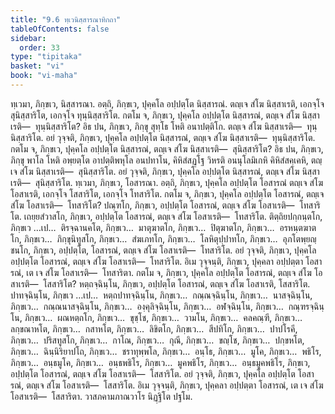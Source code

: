 ```yaml
---
title: "9.6 ทฺเวนิสฺสารณาทิกถา"
tableOfContents: false
sidebar:
  order: 33
type: "tipitaka"
basket: "vi"
book: "vi-maha"
---
```



<DynamicBreadcrumb />

<Division number="395" book="vi-maha">

<Paragraph number="1809" book="vi-maha">
ทฺเวมา, ภิกฺขเว, นิสฺสารณา. อตฺถิ, ภิกฺขเว, ปุคฺคโล อปฺปตฺโต นิสฺสารณํ. ตญฺเจ สํโฆ นิสฺสาเรติ, เอกจฺโจ สุนิสฺสาริโต, เอกจฺโจ ทุนฺนิสฺสาริโต. กตโม จ, ภิกฺขเว, ปุคฺคโล อปฺปตฺโต นิสฺสารณํ, ตญฺเจ สํโฆ นิสฺสาเรติ—  ทุนฺนิสฺสาริโต? อิธ ปน, ภิกฺขเว, ภิกฺขุ สุทฺโธ โหติ อนาปตฺติโก. ตญฺเจ สํโฆ นิสฺสาเรติ—  ทุนฺนิสฺสาริโต. อยํ วุจฺจติ, ภิกฺขเว, ปุคฺคโล อปฺปตฺโต นิสฺสารณํ, ตญฺเจ สํโฆ นิสฺสาเรติ—  ทุนฺนิสฺสาริโต.
</Paragraph>

<Paragraph number="1810" book="vi-maha">
กตโม จ, ภิกฺขเว, ปุคฺคโล อปฺปตฺโต นิสฺสารณํ, ตญฺเจ สํโฆ นิสฺสาเรติ—  สุนิสฺสาริโต? อิธ ปน, ภิกฺขเว, ภิกฺขุ พาโล โหติ อพฺยตฺโต อาปตฺติพหุโล อนปทาโน, คิหิสํสฏฺโฐ วิหรติ อนนุโลมิเกหิ คิหิสํสคฺเคหิ, ตญฺเจ สํโฆ นิสฺสาเรติ—  สุนิสฺสาริโต. อยํ วุจฺจติ, ภิกฺขเว, ปุคฺคโล อปฺปตฺโต นิสฺสารณํ, ตญฺเจ สํโฆ นิสฺสาเรติ—  สุนิสฺสาริโต.
</Paragraph>

</Division>
<Division number="396" book="vi-maha">

<Paragraph number="1811" book="vi-maha">
ทฺเวมา, ภิกฺขเว, โอสารณา. อตฺถิ, ภิกฺขเว, ปุคฺคโล อปฺปตฺโต โอสารณํ ตญฺเจ สํโฆ โอสาเรติ, เอกจฺโจ โสสาริโต, เอกจฺโจ โทสาริโต. กตโม จ, ภิกฺขเว, ปุคฺคโล อปฺปตฺโต โอสารณํ, ตญฺเจ สํโฆ โอสาเรติ—  โทสาริโต? ปณฺฑโก, ภิกฺขเว, อปฺปตฺโต โอสารณํ, ตญฺเจ สํโฆ โอสาเรติ—  โทสาริโต. เถยฺยสํวาสโก, ภิกฺขเว, อปฺปตฺโต โอสารณํ, ตญฺเจ สํโฆ โอสาเรติ—  โทสาริโต. ติตฺถิยปกฺกนฺตโก, ภิกฺขเว …เป…  ติรจฺฉานคโต, ภิกฺขเว…  มาตุฆาตโก, ภิกฺขเว…  ปิตุฆาตโก, ภิกฺขเว…  อรหนฺตฆาตโก, ภิกฺขเว…  ภิกฺขุนิทูสโก, ภิกฺขเว…  สํฆเภทโก, ภิกฺขเว…  โลหิตุปฺปาทโก, ภิกฺขเว…  อุภโตพฺยญฺชนโก, ภิกฺขเว, อปฺปตฺโต, โอสารณํ, ตญฺเจ สํโฆ โอสาเรติ—  โทสาริโต. อยํ วุจฺจติ, ภิกฺขเว, ปุคฺคโล อปฺปตฺโต โอสารณํ, ตญฺเจ สํโฆ โอสาเรติ—  โทสาริโต. อิเม วุจฺจนฺติ, ภิกฺขเว, ปุคฺคลา อปฺปตฺตา โอสารณํ, เต เจ สํโฆ โอสาเรติ—  โทสาริตา.
</Paragraph>

<Paragraph number="1812" book="vi-maha">
กตโม จ, ภิกฺขเว, ปุคฺคโล อปฺปตฺโต โอสารณํ, ตญฺเจ สํโฆ โอสาเรติ—  โสสาริโต? หตฺถจฺฉินฺโน, ภิกฺขเว, อปฺปตฺโต โอสารณํ, ตญฺเจ สํโฆ โอสาเรติ, โสสาริโต. ปาทจฺฉินฺโน, ภิกฺขเว …เป…  หตฺถปาทจฺฉินฺโน, ภิกฺขเว…  กณฺณจฺฉินฺโน, ภิกฺขเว…  นาสจฺฉินฺโน, ภิกฺขเว…  กณฺณนาสจฺฉินฺโน, ภิกฺขเว…  องฺคุลิจฺฉินฺโน, ภิกฺขเว…  อฬจฺฉินฺโน, ภิกฺขเว…  กณฺฑรจฺฉินฺโน, ภิกฺขเว…  ผณหตฺถโก, ภิกฺขเว…  ขุชฺโช, ภิกฺขเว…  วามโน, ภิกฺขเว…  คลคณฺฑี, ภิกฺขเว…  ลกฺขณาหโต, ภิกฺขเว…  กสาหโต, ภิกฺขเว…  ลิขิตโก, ภิกฺขเว…  สีปทิโก, ภิกฺขเว…  ปาปโรคี, ภิกฺขเว…  ปริสทูสโก, ภิกฺขเว…  กาโณ, ภิกฺขเว…  กุณี, ภิกฺขเว…  ขญฺโช, ภิกฺขเว…  ปกฺขหโต, ภิกฺขเว…  ฉินฺนิริยาปโถ, ภิกฺขเว…  ชราทุพฺพโล, ภิกฺขเว…  อนฺโธ, ภิกฺขเว…  มูโค, ภิกฺขเว…  พธิโร, ภิกฺขเว…  อนฺธมูโค, ภิกฺขเว…  อนฺธพธิโร, ภิกฺขเว…  มูคพธิโร, ภิกฺขเว…  อนฺธมูคพธิโร, ภิกฺขเว, อปฺปตฺโต โอสารณํ, ตญฺเจ สํโฆ โอสาเรติ—  โสสาริโต. อยํ วุจฺจติ, ภิกฺขเว, ปุคฺคโล อปฺปตฺโต โอสารณํ, ตญฺเจ สํโฆ โอสาเรติ—  โสสาริโต. อิเม วุจฺจนฺติ, ภิกฺขเว, ปุคฺคลา อปฺปตฺตา โอสารณํ, เต เจ สํโฆ โอสาเรติ—  โสสาริตา.

</Paragraph>
</Division>

<Paragraph number="1813" type="center" book="vi-maha">
วาสภคามภาณวาโร นิฏฺฐิโต ปฐโม.
</Paragraph>